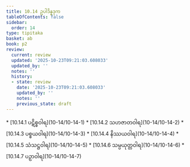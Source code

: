 ```yaml
---
title: 10.14 ဥပါဒိန္နဒုက
tableOfContents: false
sidebar:
  order: 14
type: tipitaka
basket: ab
book: p2
review:
  current: review
  updated: '2025-10-23T09:21:03.608033'
  updated_by: ''
  notes: ''
  history:
  - state: review
    date: '2025-10-23T09:21:03.608033'
    updated_by: ''
    notes: ''
    previous_state: draft
---
```



<ReviewStatus review={frontmatter.review} showDetails={true} />

<HypothesisAnnotation frontmatter={frontmatter} />

<DynamicBreadcrumb />



<TableOfContents book="p2" section="10.14">
* [10.14.1 ပဋိစ္စဝါရ](10-14/10-14-1)
* [10.14.2 သဟဇာတဝါရ](10-14/10-14-2)
* [10.14.3 ပစ္စယဝါရ](10-14/10-14-3)
* [10.14.4 နိဿယဝါရ](10-14/10-14-4)
* [10.14.5 သံသဋ္ဌဝါရ](10-14/10-14-5)
* [10.14.6 သမ္ပယုတ္တဝါရ](10-14/10-14-6)
* [10.14.7 ပဉှာဝါရ](10-14/10-14-7)
</TableOfContents>